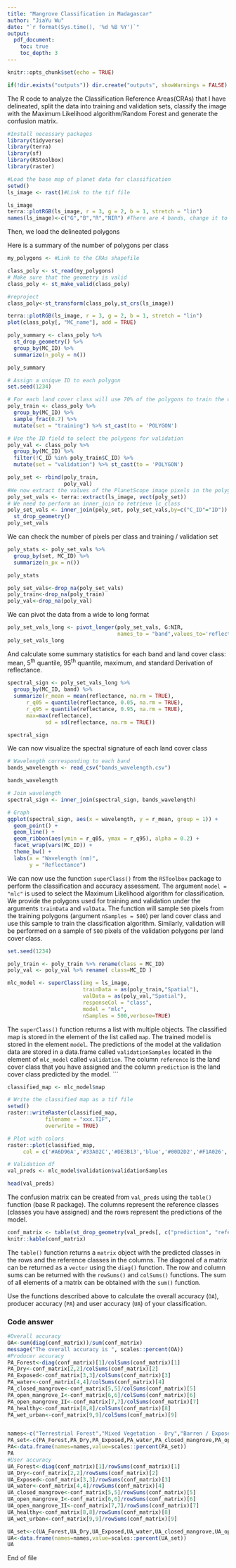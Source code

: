 ---
title: "Mangrove Classification in Madagascar"
author: "JiaYu Wu"
date: "`r format(Sys.time(), '%d %B %Y')`"
output: 
  pdf_document: 
    toc: true
    toc_depth: 3
---

```{r setup, include=FALSE}
knitr::opts_chunk$set(echo = TRUE)

if(!dir.exists("outputs")) dir.create("outputs", showWarnings = FALSE)
```

The R code to analyze the Classification Reference Areas(CRAs) that I have delineated, split the data into training and validation sets, classify the image with the Maximum Likelihood algorithm/Random Forest and generate the confusion matrix. 


```{r, message=FALSE}
#Install necessary packages
library(tidyverse)
library(terra)
library(sf)
library(RStoolbox)
library(raster)

```


```{r}
#Load the base map of planet data for classification
setwd()
ls_image <- rast()#Link to the tif file

ls_image
terra::plotRGB(ls_image, r = 3, g = 2, b = 1, stretch = "lin")
names(ls_image)<-c("G","B","R","NIR") #There are 4 bands, change it to the right band name
```

Then, we load the delineated polygons



Here is a summary of the number of polygons per class

```{r}
my_polygons <- #Link to the CRAs shapefile

class_poly <- st_read(my_polygons)
# Make sure that the geometry is valid
class_poly <- st_make_valid(class_poly)

#reproject
class_poly<-st_transform(class_poly,st_crs(ls_image))

terra::plotRGB(ls_image, r = 3, g = 2, b = 1, stretch = "lin")
plot(class_poly[, "MC_name"], add = TRUE)

poly_summary <- class_poly %>%
  st_drop_geometry() %>%
  group_by(MC_ID) %>%
  summarize(n_poly = n())

poly_summary

# Assign a unique ID to each polygon 
set.seed(1234)

# For each land cover class will use 70% of the polygons to train the classification algorithm and the remaining 30% for validation. 
poly_train <- class_poly %>%
  group_by(MC_ID) %>%
  sample_frac(0.7) %>%
  mutate(set = "training") %>% st_cast(to = 'POLYGON')

# Use the ID field to select the polygons for validation
poly_val <- class_poly %>%
  group_by(MC_ID) %>%
  filter(!C_ID %in% poly_train$C_ID) %>%
  mutate(set = "validation") %>% st_cast(to = 'POLYGON')

poly_set <- rbind(poly_train, 
                  poly_val)
#We now extract the values of the PlanetScope image pixels in the polygons
poly_set_vals <- terra::extract(ls_image, vect(poly_set))
# We need to perform an inner_join to retrieve lc_class
poly_set_vals <- inner_join(poly_set, poly_set_vals,by=c("C_ID"="ID")) %>%
  st_drop_geometry()
poly_set_vals
```



We can check the number of pixels per class and training / validation set

```{r}
poly_stats <- poly_set_vals %>%
  group_by(set, MC_ID) %>%
  summarize(n_px = n())

poly_stats

poly_set_vals<-drop_na(poly_set_vals)
poly_train<-drop_na(poly_train)
poly_val<-drop_na(poly_val)
```

We can pivot the data from a wide to long format 

```{r}
poly_set_vals_long <- pivot_longer(poly_set_vals, G:NIR,
                                   names_to = "band",values_to='reflectance')
poly_set_vals_long
```

And calculate some summary statistics for each band and land cover class: mean, 5^th^ quantile, 95^th^ quantile, maximum, and standard Derivation of reflectance. 

```{r}
spectral_sign <- poly_set_vals_long %>%
  group_by(MC_ID, band) %>%
  summarize(r_mean = mean(reflectance, na.rm = TRUE), 
      r_q05 = quantile(reflectance, 0.05, na.rm = TRUE), 
      r_q95 = quantile(reflectance, 0.95, na.rm = TRUE),
      max=max(reflectance),
            sd = sd(reflectance, na.rm = TRUE))

spectral_sign
```

We can now visualize the spectral signature of each land cover class

```{r}
# Wavelength corresponding to each band
bands_wavelength <- read_csv("bands_wavelength.csv")

bands_wavelength

# Join wavelength
spectral_sign <- inner_join(spectral_sign, bands_wavelength)

# Graph
ggplot(spectral_sign, aes(x = wavelength, y = r_mean, group = 1)) +
  geom_point() + 
  geom_line() + 
  geom_ribbon(aes(ymin = r_q05, ymax = r_q95), alpha = 0.2) + 
  facet_wrap(vars(MC_ID)) + 
  theme_bw() + 
  labs(x = "Wavelength (nm)", 
       y = "Reflectance")

```

We can now use the function `superClass()` from the `RSToolbox` package to perform the classification and accuracy assessment. The argument `model = "mlc"` is used to select the Maximum Likelihood algorithm for classification. We provide the polygons used for training and validation under the arguments `trainData` and `valData`. The function will sample `500` pixels from the training polygons (argument `nSamples = 500`) per land cover class and use this sample to train the classification algorithm. Similarly, validation will be performed on a sample of `500` pixels of the validation polygons per land cover class. 

```{r}
set.seed(1234)

poly_train <- poly_train %>% rename(class = MC_ID)
poly_val <- poly_val %>% rename( class=MC_ID )

mlc_model <- superClass(img = ls_image, 
                        trainData = as(poly_train,"Spatial"), 
                        valData = as(poly_val,"Spatial"), 
                        responseCol = "class", 
                        model = "mlc", 
                        nSamples = 500,verbose=TRUE)
```
The `superClass()` function returns a list with multiple objects. The classified map is stored in the element of the list called `map`.  The trained model is stored in the element `model`. The predictions of the model at the validation data are stored in a data.frame called `validationSamples` located in the element of `mlc_model` called `validation`. The column `reference` is the land cover class that you have assigned and the column `prediction` is the land cover class predicted by the model. 
   ```

```{r}
classified_map <- mlc_model$map

# Write the classified map as a tif file
setwd()
raster::writeRaster(classified_map, 
            filename = "xxx.TIF", 
            overwrite = TRUE)

# Plot with colors
raster::plot(classified_map,
     col = c('#A6D96A','#33A02C','#DE3B13','blue','#00D2D2','#F1A026','#2B83BA','#B1A026','#F116AE'))

# Validation df
val_preds <- mlc_model$validation$validationSamples

head(val_preds)
```

The confusion matrix can be created from `val_preds` using the `table()` function (base R package). The columns represent the reference classes (classes you have assigned) and the rows represent the predictions of the model. 

```{r}
conf_matrix <- table(st_drop_geometry(val_preds[, c("prediction", "reference")]))
knitr::kable(conf_matrix)
```

The `table()` function returns a `matrix` object with the predicted classes in the rows and the reference classes in the columns. The diagonal of a matrix can be returned as a `vector` using the `diag()` function. The row and column sums can be returned with the `rowSums()` and `colSums()` functions. The sum of all elements of a matrix can be obtained with the `sum()` function. 

Use the functions described above to calculate the overall accuracy (`OA`), producer accuracy (`PA`) and user accuracy (`UA`) of your classification. 

### Code answer {#code-answer}

```{r}
#Overall accuracy
OA<-sum(diag(conf_matrix))/sum(conf_matrix)
message("The overall accuracy is ", scales::percent(OA))
#Producer accuracy
PA_Forest<-diag(conf_matrix)[1]/colSums(conf_matrix)[1]
PA_Dry<-conf_matrix[2,2]/colSums(conf_matrix)[2]
PA_Exposed<-conf_matrix[3,3]/colSums(conf_matrix)[3]
PA_water<-conf_matrix[4,4]/colSums(conf_matrix)[4]
PA_closed_mangrove<-conf_matrix[5,5]/colSums(conf_matrix)[5]
PA_open_mangrove_I<-conf_matrix[6,6]/colSums(conf_matrix)[6]
PA_open_mangrove_II<-conf_matrix[7,7]/colSums(conf_matrix)[7]
PA_healthy<-conf_matrix[8,8]/colSums(conf_matrix)[8]
PA_wet_urban<-conf_matrix[9,9]/colSums(conf_matrix)[9]


names<-c("Terrestrial Forest","Mixed Vegetation - Dry","Barren / Exposed","Residual Water","Closed-Canopy Mangrove","Open-Canopy Mangrove I","Open-Canopy Mangrove II","Mixed Vegetation - Healthy","Mixed Vegetation - Wet/Urban")
PA_set<-c(PA_Forest,PA_Dry,PA_Exposed,PA_water,PA_closed_mangrove,PA_open_mangrove_I,PA_open_mangrove_II,PA_healthy,PA_wet_urban)
PA<-data.frame(names=names,value=scales::percent(PA_set))
PA
#User accuracy
UA_Forest<-diag(conf_matrix)[1]/rowSums(conf_matrix)[1]
UA_Dry<-conf_matrix[2,2]/rowSums(conf_matrix)[2]
UA_Exposed<-conf_matrix[3,3]/rowSums(conf_matrix)[3]
UA_water<-conf_matrix[4,4]/rowSums(conf_matrix)[4]
UA_closed_mangrove<-conf_matrix[5,5]/rowSums(conf_matrix)[5]
UA_open_mangrove_I<-conf_matrix[6,6]/rowSums(conf_matrix)[6]
UA_open_mangrove_II<-conf_matrix[7,7]/rowSums(conf_matrix)[7]
UA_healthy<-conf_matrix[8,8]/rowSums(conf_matrix)[8]
UA_wet_urban<-conf_matrix[9,9]/rowSums(conf_matrix)[9]

UA_set<-c(UA_Forest,UA_Dry,UA_Exposed,UA_water,UA_closed_mangrove,UA_open_mangrove_I,UA_open_mangrove_II,UA_healthy,UA_wet_urban)
UA<-data.frame(names=names,value=scales::percent(UA_set))
UA
```

End of file